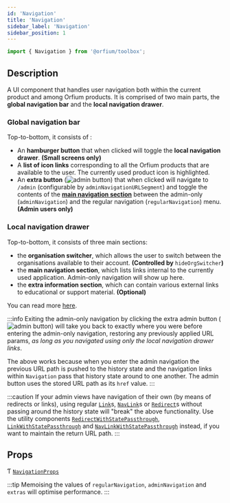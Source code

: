 ```yaml
---
id: 'Navigation'
title: 'Navigation'
sidebar_label: 'Navigation'
sidebar_position: 1
---
```



```ts
import { Navigation } from '@orfium/toolbox';
```

## Description

A UI component that handles user navigation both within the current product and among Orfium products. It is comprised of
two main parts, the **global navigation bar** and the **local navigation drawer**.

### Global navigation bar

Top-to-bottom, it consists of :

- An **hamburger button** that when clicked will toggle the **local navigation drawer**. **(Small screens only)**
- A **list of icon links** corresponding to all the Orfium products that are available to the user. The currently used product
  icon is highlighted.
- An **extra button** (![admin button](/img/admin_button.png)) that when clicked will navigate to `/admin` (configurable by `adminNavigationURLSegment`) and toggle
  the contents of the [**main navigation section**](#local-navigation-drawer) between the admin-only (`adminNavigation`) and the regular navigation (`regularNavigation`) menu. **(Admin users only)**

### Local navigation drawer

Top-to-bottom, it consists of three main sections:

- the **organisation switcher**, which allows the user to switch between the organisations available to their account. **(Controlled by** `hideOrgSwitcher`**)**
- the **main navigation section**, which lists links internal to the currently used application. Admin-only navigation will
  show up here.
- the **extra information section**, which can contain various external links to educational or support material. **(Optional)**

You can read more [here](/docs/tutorials/Installation%20and%20Usage/UI/Navigation%20Component).

:::info
Exiting the admin-only navigation by clicking the extra admin button (![admin button](/img/admin_button.png)) will take you back to exactly where you were before
entering the admin-only navigation, restoring any previously applied URL params, _as long as you navigated using only
the local navigation drawer links_.

The above works because when you enter the admin navigation the previous URL path is pushed to the history state and the
navigation links within `Navigation` pass that history state around to one another. The admin button uses the stored
URL path as its `href` value.
:::

:::caution
If your admin views have navigation of their own (by means of redirects or links), using regular
[`Link`](https://v5.reactrouter.com/web/api/Link)s, [`NavLink`](https://v5.reactrouter.com/web/api/NavLink)s or
[`Redirect`](https://v5.reactrouter.com/web/api/Redirect)s without passing around the history state will "break" the
above functionality. Use the utility components [`RedirectWithStatePassthrough`](./RedirectWithStatePassthrough),
[`LinkWithStatePassthrough`](./LinkWithStatePassthrough) and [`NavLinkWithStatePassthrough`](./NavLinkWithStatePassthrough) instead, if you want to maintain the return
URL path.
:::

## Props

Ƭ [`NavigationProps`](../types/NavigationProps)

<Type />

:::tip
Memoising the values of `regularNavigation`, `adminNavigation` and `extras` will optimise performance.
:::
